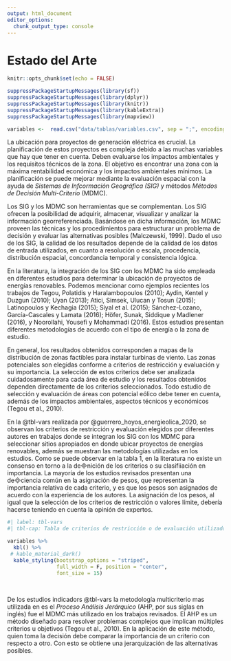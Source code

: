 ```yaml
---
output: html_document
editor_options: 
  chunk_output_type: console
---
```

# Estado del Arte


```r
knitr::opts_chunk$set(echo = FALSE)

suppressPackageStartupMessages(library(sf))
suppressPackageStartupMessages(library(dplyr))
suppressPackageStartupMessages(library(knitr))
suppressPackageStartupMessages(library(kableExtra))
suppressPackageStartupMessages(library(mapview))

```


```r
variables <-  read.csv("data/tablas/variables.csv", sep = ";", encoding = "latin-1", header = T)
```

La ubicación para proyectos de generación eléctrica es crucial. La planificación de estos proyectos es compleja debido a las muchas variables que hay que tener en cuenta. Deben evaluarse los impactos ambientales y los requisitos técnicos de la zona. El objetivo es encontrar una zona con la máxima rentabilidad económica y los impactos ambientales mínimos. La planificación se puede mejorar mediante la evaluación espacial con la ayuda de _Sistemas de Infcormación Geográfica (SIG)_ y métodos _Métodos de Decisión Multi-Criterio_ (MDMC).


Los SIG y los MDMC son herramientas que se complementan. Los SIG ofrecen la posibilidad de adquirir, almacenar, visualizar y analizar la información georreferenciada. Basándose en dicha información, los MDMC proveen las técnicas y los procedimientos para estructurar un problema de decisión y evaluar las alternativas posibles (Malczewski, 1999). Dado el uso de los SIG, la calidad de los resultados depende de la calidad de los datos de entrada utilizados, en cuanto a resolución o escala, procedencia, distribución espacial, concordancia temporal y consistencia lógica. 



En la literatura, la integración de los SIG con los MDMC ha sido empleada en diferentes estudios para determinar la ubicación de proyectos de energías renovables. Podemos mencionar como ejemplos recientes los trabajos de Tegou, Polatidis y Haralambopoulos (2010); Aydin, Kentel y Duzgun (2010); Uyan (2013); Atici, Simsek, Ulucan y Tosun (2015); Latinopoulos y Kechagia (2015); Siyal et al. (2015); Sánchez-Lozano, García-Cascales y Lamata (2016); Höfer, Sunak, Siddique y Madlener (2016), y Noorollahi, Yousefi y Mohammadi (2016). Estos estudios presentan diferentes metodologías de acuerdo con el tipo de energía o la zona de estudio. 


En general, los resultados obtenidos corresponden a mapas de la distribución de zonas factibles para instalar turbinas de viento. Las zonas potenciales son elegidas conforme a criterios de restricción y evaluación y su importancia. La selección de estos criterios debe ser analizada cuidadosamente para cada área de estudio y los resultados obtenidos dependen directamente de los criterios seleccionados. Todo estudio de selección y evaluación de áreas con potencial eólico debe tener en cuenta, además de los impactos ambientales, aspectos técnicos y económicos (Tegou et al., 2010). 


En la @tbl-vars realizada por  @guerrero_hoyos_energieolica_2020, se observan los criterios de restricción y evaluación elegidos por diferentes autores en trabajos donde se integran los SIG con los MDMC para seleccionar sitios apropiados en donde ubicar proyectos de energías renovables, además se muestran las metodologías utilizadas en los estudios. Como se puede observar en la tabla 1, en la literatura no existe un consenso en torno a la denición de los criterios o su clasifiiación en importancia. La mayoría de los estudios revisados presentan una deciencia común en la asignación de pesos, que representan la importancia relativa de cada criterio, y es que los pesos son asignados de acuerdo con la experiencia de los autores. La asignación de los pesos, al igual que la selección de los criterios de restricción o valores límite, debería hacerse teniendo en cuenta la opinión de expertos.



```r
#| label: tbl-vars
#| tbl-cap: Tabla de criterios de restricción o de evaluación utilizados por diferentes autores para identicar zonas viables para instalar parques eólicos.

variables %>% 
  kbl() %>%
 # kable_material_dark()
  kable_styling(bootstrap_options = "striped", 
                full_width = F, position = "center",
                font_size = 15)
```


<br>



De los estudios indicadors @tbl-vars la metodología multicriterio mas utilizada en es el _Proceso Análisis Jerárquico_ (AHP, por sus siglas en inglés) fue el MDMC más utilizado en los trabajos revisados. El AHP es un método diseñado para resolver problemas complejos que implican múltiples criterios u objetivos (Tegou et al., 2010). En la aplicación de este método, quien toma la decisión debe comparar la importancia de un criterio con respecto a otro. Con esto se obtiene una jerarquización de las alternativas posibles. 